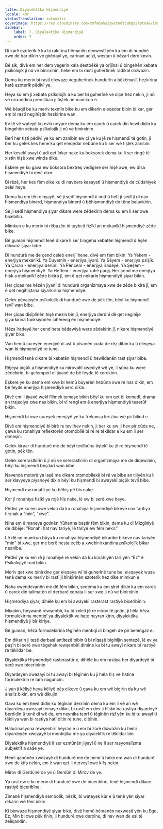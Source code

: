 ```yaml
---
title: Diyalektîka Hişmendiyê
locale: kmr
statusTranslation: automatic
coverImage: https://res.cloudinary.com/xmfm6mhw3gwctndtcubgx2rptnae/image/upload/v1741354419/small_cover_la_gran_rebelion_28716e29d2.webp
sidebar:
    label: 7. Diyalektîka Hişmendiyê
    order: 7
---
```

Di karê ezoterîk ê ku bi rakirina hêmanên nexwestî yên ku em di hundirê xwe de bar dikin ve girêdayî ye, carinan acizî, westan û bêzarî derdikevin.

Bê şik, divê em her dem vegerin xala destpêkê ya orîjînal û bingehên xebata psîkolojîk ji nû ve binirxînin, heke em bi rastî guhertinek radîkal dixwazin.

Dema ku meriv bi rastî dixwaze veguherînek hundurîn a bêkêmasî, hezkirina karê ezoterîk pêdivî ye.

Heya ku em ji xebata psîkolojîk a ku ber bi guherînê ve diçe hez nekin, ji nû ve nirxandina prensîban ji tiştek ne mumkun e.

Wê bêaqil be ku meriv texmîn bike ku em dikarin eleqedar bibin bi kar, ger em bi rastî negihîştin hezkirina wan.

Ev tê vê wateyê ku evîn neyare dema ku em carek û carek din hewl didin ku bingehên xebata psîkolojîk ji nû ve binirxînin.

Berî her tiştî pêdivî ye ku em zanibin ew çi ye ku jê re hişmendî tê gotin, ji ber ku gelek kes hene ku qet eleqedar nebûne ku li ser wê tiştek zanibin.

Her kesekî asayî û adi qet înkar nake ku boksorek dema ku li ser rîngê tê xistin hişê xwe winda dike.

Eşkere ye ku gava ew boksora bextreş vedigere ser hişê xwe, ew dîsa hişmendiyê bi dest dixe.

Bi rêzê, her kes fêm dike ku di navbera kesayetî û hişmendiyê de cûdahiyek zelal heye.

Dema ku em tên dinyayê, sê ji sedî hişmendî û nod û heft ji sedî jî di nav hişmendiya binerd, hişmendiya binerd û bêhişmendiyê de têne belavkirin.

Sê ji sedî hişmendiya şiyar dikare were zêdekirin dema ku em li ser xwe bixebitin.

Mimkun e ku meriv bi rêbazên bi taybetî fizîkî an mekanîkî hişmendiyê zêde bike.

Bê guman hişmendî tenê dikare li ser bingeha xebatên hişmendî û êşên dilxwaz şiyar bibe.

Di hundurê me de çend celeb enerjî hene, divê em fam bikin: Ya Yekem - enerjiya mekanîkî. Ya Duyemîn - enerjiya jiyanî. Ya Sêyem - enerjiya psîşîk. Ya Çaran - enerjiya derûnî. Ya Pêncem - enerjiya îradeyê. Ya Şeşem - enerjiya hişmendiyê. Ya Heftem - enerjiya ruhê paqij. Her çend me enerjiya hişk a mekanîkî zêde bikira jî, em ê qet nekarin hişmendiyê şiyar bikin.

Her çiqas me hêzên jiyanî di hundurê organîzmaya xwe de zêde bikira jî, em ê qet negihîştana şiyarkirina hişmendiyê.

Gelek pêvajoyên psîkolojîk di hundurê xwe de pêk tên, bêyî ku hişmendî tevlî wan bibe.

Her çiqas dîsîplînên hişê mezin bin jî, enerjiya derûnî dê qet negihîje şiyarkirina fonksiyonên cihêreng ên hişmendiyê.

Hêza îradeyê her çend heta bêdawiyê were zêdekirin jî, nikare hişmendiyê şiyar bike.

Van hemû cureyên enerjiyê di ast û pîvanên cuda de rêz dibin ku ti eleqeya wan bi hişmendiyê re tune.

Hişmendî tenê dikare bi xebatên hişmendî û hewildanên rast şiyar bibe.

Rêjeya piçûk a hişmendiyê ku mirovahî xwediyê wê ye, li şûna ku were zêdekirin, bi gelemperî di jiyanê de bê feyde tê xerckirin.

Eşkere ye ku dema em xwe bi hemû bûyerên hebûna xwe re nas dikin, em bê feyde enerjiya hişmendiyê xerc dikin.

Divê em li jiyanê wekî fîlimek temaşe bikin bêyî ku em qet bi komedî, drama an trajediya xwe nas bikin, bi vî rengî em ê enerjiya hişmendiyê teserûf bikin.

Hişmendî bi xwe cureyek enerjiyê ye ku frekansa lerizîna wê pir bilind e.

Divê em hişmendiyê bi bîrê re tevlihev nekin, ji ber ku ew ji hev pir cûda ne, çawa ku ronahiya reflektorên otomobîlê bi rê re têkildar e ku em li ser dimeşin.

Gelek kiryar di hundurê me de bêyî tevlîbûna tiştekî ku jê re hişmendî tê gotin, pêk tên.

Gelek sererastkirin û ji nû ve sererastkirin di organîzmaya me de diqewimin, bêyî ku hişmendî beşdarî wan bibe.

Navenda motorê ya laşê me dikare otomobîlekê bi rê ve bibe an tiliyên ku li ser klavyeya piyanoyê dixin bêyî ku hişmendî bi awayekî piçûk tevlî bibe.

Hişmendî ew ronahî ye ku bêhiş pê hîs nake.

Kor jî ronahiya fizîkî ya rojê hîs nake, lê ew bi serê xwe heye.

Pêdivî ye ku em xwe vekin da ku ronahiya hişmendiyê bikeve nav tarîtiya tirsnak a "min", "xwe".

Niha em ê maneya gotinên Yûhenna baştir fêm bikin, dema ku di Mizgîniyê de dibêje: "Ronahî hat nav tariyê, lê tariyê ew fêm nekir."

Lê dê ne mumkun bûya ku ronahiya hişmendiyê bikaribe bikeve nav tariyên "min" bi xwe, ger me berê hesta ecêb a xwebinirxandina psîkolojîk bikar neanîba.

Pêdivî ye ku em rê ji ronahiyê re vekin da ku kûrahiyên tarî yên "Ez" ê Psîkolojiyê ronî bikin.

Meriv qet xwe binirxîne ger eleqeya wî bi guherînê tune be, eleqeyek wusa tenê dema ku meriv bi rastî ji hînkirinên ezoterîk hez dike mimkun e.

Naha xwendevanên me dê fêm bikin, sedema ku em şîret dikin ku em carek û carek din talîmatên di derbarê xebata li ser xwe ji nû ve binirxînin.

Hişmendiya şiyar, dihêle ku em bi awayekî rasterast rastiyê biceribînin.

Mixabin, heywanê rewşenbîr, ku bi xeletî jê re mirov tê gotin, ji hêla hêza formulekirina mentiqî ya diyalektîk ve hate heyran kirin, diyalektîka hişmendiyê ji bîr kiriye.

Bê guman, hêza formulekirina têgînên mentiqî di bingeh de pir belengaz e.

Em dikarin ji tezê derbasî antîtezê bibin û bi nîqaşê bigihîjin sentezê, lê ev ya paşîn bi serê xwe têgehek rewşenbîrî dimîne ku bi tu awayî nikare bi rastiyê re têkildar be.

Diyalektîka Hişmendiyê rasterasttir e, dihêle ku em rastiya her diyardeyê bi serê xwe biceribînin.

Diyardeyên xwezayî bi tu awayî bi têgînên ku ji hêla hiş ve hatine formulekirin re tam naguncin.

Jiyan ji kêliyê heya kêliyê pêş dikeve û gava ku em wê bigirin da ku wê analîz bikin, em wê dikujin.

Gava ku em hewl didin ku têgînan derxînin dema ku em li vê an wê diyardeya xwezayî temaşe dikin, bi rastî em dev ji hîskirina rastiya diyardeyê berdidin û tenê di wê de, em neynika teorî û têgînên rizî yên ku bi tu awayî ti têkiliya wan bi rastiya hatî dîtin re tune, dibînin.

Halusînasyona rewşenbîrî heyran e û em bi zorê dixwazin ku hemî diyardeyên xwezayê bi mentiqîka me ya diyalektîk re têkildar bin.

Diyalektîka hişmendiyê li ser ezmûnên jiyayî û ne li ser rasyonalîzma subjektîf a sade ye.

Hemî qanûnên xwezayê di hundurê me de hene û heke em wan di hundurê xwe de kifş nekin, em ê wan qet li derveyî xwe kifş nekin.

Mirov di Gerdûnê de ye û Gerdûn di Mirov de ye.

Ya rast ew e ku meriv di hundurê xwe de biceribîne, tenê hişmendî dikare rastiyê biceribîne.

Zimanê hişmendiyê sembolîk, nêzîk, bi wateyek kûr e û tenê yên şiyar dikarin wê fêm bikin.

Kî bixwaze hişmendiyê şiyar bike, divê hemû hêmanên nexwestî yên ku Ego, Ez, Min bi xwe pêk tînin, ji hundurê xwe derxîne, di nav wan de esl tê zeliqandin.

